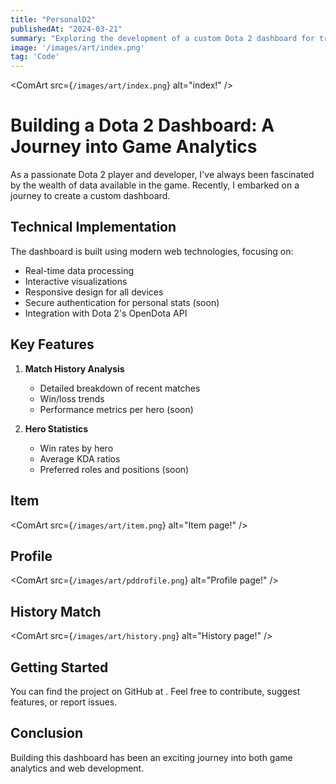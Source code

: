 ```yaml
---
title: "PersonalD2"
publishedAt: "2024-03-21"
summary: "Exploring the development of a custom Dota 2 dashboard for tracking game statistics"
image: '/images/art/index.png'
tag: 'Code'
---
```


<ComArt
src={`/images/art/index.png`}
alt="index!"
/>

# Building a Dota 2 Dashboard: A Journey into Game Analytics

As a passionate Dota 2 player and developer, I've always been fascinated by the wealth of data available in the game. Recently, I embarked on a journey to create a custom dashboard.


## Technical Implementation

The dashboard is built using modern web technologies, focusing on:

* Real-time data processing
* Interactive visualizations
* Responsive design for all devices
* Secure authentication for personal stats (soon)
* Integration with Dota 2's OpenDota API

## Key Features

1. **Match History Analysis**
   * Detailed breakdown of recent matches
   * Win/loss trends
   * Performance metrics per hero (soon)

2. **Hero Statistics**
   * Win rates by hero
   * Average KDA ratios
   * Preferred roles and positions (soon)

## Item
<ComArt
src={`/images/art/item.png`}
alt="Item page!"
/>

## Profile
<ComArt
src={`/images/art/pddrofile.png`}
alt="Profile page!"
/>

## History Match
<ComArt
src={`/images/art/history.png`}
alt="History page!"
/>
## Getting Started

You can find the project on GitHub at <Gitlink src='https://github.com/qyzh/PersonalD2' repo='PersonalD2'/>. Feel free to contribute, suggest features, or report issues.

## Conclusion

Building this dashboard has been an exciting journey into both game analytics and web development.
